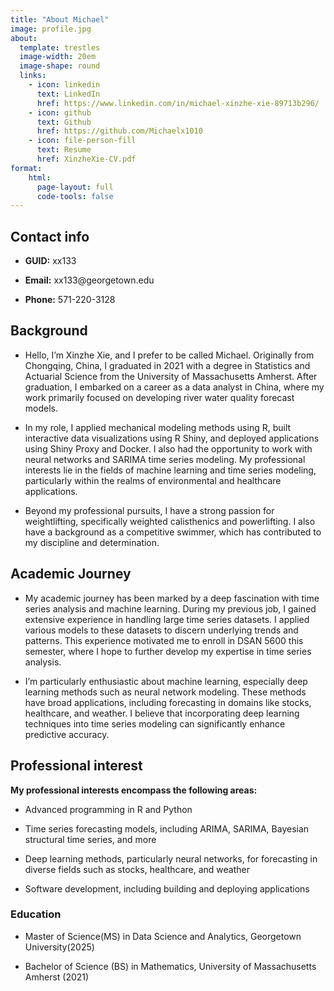 ---
title: "About Michael"
image: profile.jpg
about:
  template: trestles
  image-width: 20em
  image-shape: round
  links:
    - icon: linkedin
      text: LinkedIn
      href: https://www.linkedin.com/in/michael-xinzhe-xie-89713b296/
    - icon: github
      text: Github
      href: https://github.com/Michaelx1010
    - icon: file-person-fill
      text: Resume
      href: XinzheXie-CV.pdf
format: 
    html: 
      page-layout: full
      code-tools: false
---

## Contact info

-   **GUID:** xx133

-   **Email:** xx133\@georgetown.edu

-   **Phone:** 571-220-3128

## Background

-   Hello, I'm Xinzhe Xie, and I prefer to be called Michael. Originally from Chongqing, China, I graduated in 2021 with a degree in Statistics and Actuarial Science from the University of Massachusetts Amherst. After graduation, I embarked on a career as a data analyst in China, where my work primarily focused on developing river water quality forecast models.

-   In my role, I applied mechanical modeling methods using R, built interactive data visualizations using R Shiny, and deployed applications using Shiny Proxy and Docker. I also had the opportunity to work with neural networks and SARIMA time series modeling. My professional interests lie in the fields of machine learning and time series modeling, particularly within the realms of environmental and healthcare applications.

-   Beyond my professional pursuits, I have a strong passion for weightlifting, specifically weighted calisthenics and powerlifting. I also have a background as a competitive swimmer, which has contributed to my discipline and determination.

## Academic Journey

-   My academic journey has been marked by a deep fascination with time series analysis and machine learning. During my previous job, I gained extensive experience in handling large time series datasets. I applied various models to these datasets to discern underlying trends and patterns. This experience motivated me to enroll in DSAN 5600 this semester, where I hope to further develop my expertise in time series analysis.

-   I'm particularly enthusiastic about machine learning, especially deep learning methods such as neural network modeling. These methods have broad applications, including forecasting in domains like stocks, healthcare, and weather. I believe that incorporating deep learning techniques into time series modeling can significantly enhance predictive accuracy.

## Professional interest

**My professional interests encompass the following areas:**

-   Advanced programming in R and Python

-   Time series forecasting models, including ARIMA, SARIMA, Bayesian structural time series, and more

-   Deep learning methods, particularly neural networks, for forecasting in diverse fields such as stocks, healthcare, and weather

-   Software development, including building and deploying applications

### Education

-   Master of Science(MS) in Data Science and Analytics, Georgetown University(2025)

-   Bachelor of Science (BS) in Mathematics, University of Massachusetts Amherst (2021)